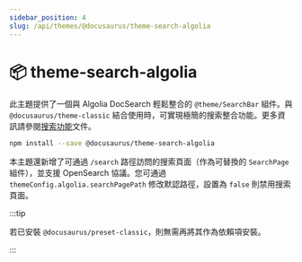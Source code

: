 ```yaml
---
sidebar_position: 4
slug: /api/themes/@docusaurus/theme-search-algolia
---
```


# 📦 theme-search-algolia

此主題提供了一個與 Algolia DocSearch 輕鬆整合的 `@theme/SearchBar` 組件。與 `@docusaurus/theme-classic` 結合使用時，可實現極簡的搜索整合功能。更多資訊請參閱[搜索功能](../../search.mdx)文件。

```bash npm2yarn
npm install --save @docusaurus/theme-search-algolia
```

本主題還新增了可通過 `/search` 路徑訪問的搜索頁面（作為可替換的 `SearchPage` 組件），並支援 OpenSearch 協議。您可通過 `themeConfig.algolia.searchPagePath` 修改默認路徑，設置為 `false` 則禁用搜索頁面。

:::tip

若已安裝 `@docusaurus/preset-classic`，則無需再將其作為依賴項安裝。

:::
